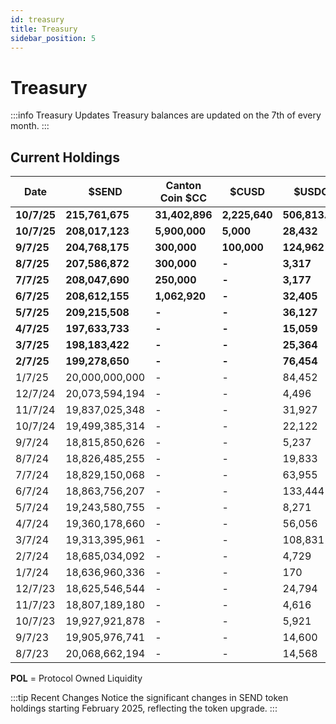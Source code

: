 ```yaml
---
id: treasury
title: Treasury
sidebar_position: 5
---
```


# Treasury

:::info Treasury Updates
Treasury balances are updated on the 7th of every month.
:::

## Current Holdings

| Date | $SEND | Canton Coin $CC | $CUSD | $USDC | POL* ($USDC) | Fiat Bank | ETH | USD Value
|------|------|-----------------|-----|------|-------------|-----------|-----|------|
| **10/7/25** | **215,761,675** | **31,402,896** | **2,225,640** | **506,813.95** | **1,199,746** | **$62,488.28** | **0** | $
| **10/7/25** | **208,017,123** | **5,900,000** | **5,000** | **28,432** | **1,132,537** | **$142,835.65** | **0** |
| **9/7/25** | **204,768,175** | **300,000** | **100,000** | **124,962** | **283,000** | **$120,203.75** | **0** |
| **8/7/25** | **207,586,872** | **300,000** | **-** | **3,317** | **187,000** | **$1,008.14** | **0** |
| **7/7/25** | **208,047,690** | **250,000** | **-** | **3,177** | **187,000** | **$3,006.96** | **0** |
| **6/7/25** | **208,612,155** | **1,062,920** | **-** | **32,405** | **176,000** | **$9,953.74** | **0** |
| **5/7/25** | **209,215,508** | **-** | **-** | **36,127** | **192,000** | **$445.13** | **0** |
| **4/7/25** | **197,633,733** | **-** | **-** | **15,059** | **325,000** | **$2,742.66** | **0** |
| **3/7/25** | **198,183,422** | **-** | **-** | **25,364** | **340,000** | **$4,117.16** | **0** |
| **2/7/25** | **199,278,650** | **-** | **-** | **76,454** | **400,000** | **$6,743.21** | **0** |
| 1/7/25 | 20,000,000,000 | - | - | 84,452 | - | $2,306.94 | 1.21 |
| 12/7/24 | 20,073,594,194 | - | - | 4,496 | - | $4,457.07 | 3.53 |
| 11/7/24 | 19,837,025,348 | - | - | 31,927 | - | $2,447.68 | 0 |
| 10/7/24 | 19,499,385,314 | - | - | 22,122 | - | $10,743.50 | 0 |
| 9/7/24 | 18,815,850,626 | - | - | 5,237 | - | $3,090.93 | 1.18 |
| 8/7/24 | 18,826,485,255 | - | - | 19,833 | - | $3,594.71 | 11.24 |
| 7/7/24 | 18,829,150,068 | - | - | 63,955 | - | $10,712.49 | 10.75 |
| 6/7/24 | 18,863,756,207 | - | - | 133,444 | - | $2,854.24 | 12.14 |
| 5/7/24 | 19,243,580,755 | - | - | 8,271 | - | $13,209.79 | 4.49 |
| 4/7/24 | 19,360,178,660 | - | - | 56,056 | - | $19,898.67 | 11.94 |
| 3/7/24 | 19,313,395,961 | - | - | 108,831 | - | $2,760.79 | 3.05 |
| 2/7/24 | 18,685,034,092 | - | - | 4,729 | - | $846.19 | 6.38 |
| 1/7/24 | 18,636,960,336 | - | - | 170 | - | $7,838.94 | 1.25 |
| 12/7/23 | 18,625,546,544 | - | - | 24,794 | - | $11,161.41 | 1.48 |
| 11/7/23 | 18,807,189,180 | - | - | 4,616 | - | $9,338.04 | 25.95 |
| 10/7/23 | 19,927,921,878 | - | - | 5,921 | - | $13,204.87 | 32.94 |
| 9/7/23 | 19,905,976,741 | - | - | 14,600 | - | $15,041.81 | 42.32 |
| 8/7/23 | 20,068,662,194 | - | - | 14,568 | - | - | 7.08 |


**POL** = Protocol Owned Liquidity

:::tip Recent Changes
Notice the significant changes in SEND token holdings starting February 2025, reflecting the token upgrade.
:::
